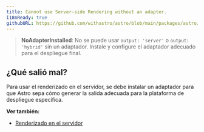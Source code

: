 ```yaml
---
title: Cannot use Server-side Rendering without an adapter.
i18nReady: true
githubURL: https://github.com/withastro/astro/blob/main/packages/astro/src/core/errors/errors-data.ts
---
```


> **NoAdapterInstalled**: No se puede usar `output: 'server'` o `output: 'hybrid'` sin un adaptador. Instale y configure el adaptador adecuado para el despliegue final.

## ¿Qué salió mal?

Para usar el renderizado en el servidor, se debe instalar un adaptador para que Astro sepa cómo generar la salida adecuada para la plataforma de despliegue específica.

**Ver también:**

-  [Renderizado en el servidor](/es/guides/server-side-rendering/)
